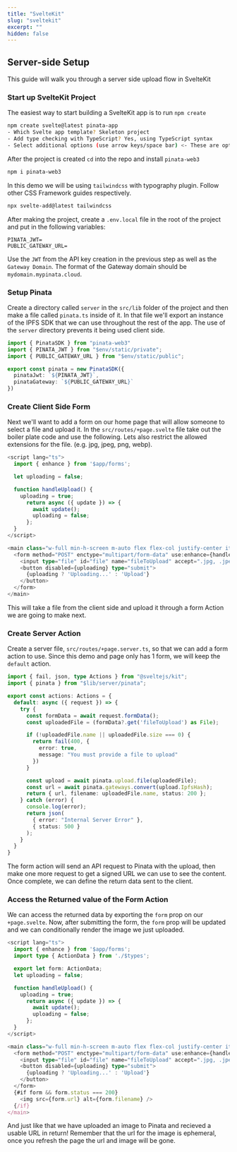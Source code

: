 ```yaml
---
title: "SvelteKit"
slug: "sveltekit"
excerpt: ""
hidden: false
---
```


## Server-side Setup

This guide will walk you through a server side upload flow in SvelteKit

### Start up SvelteKit Project

The easiest way to start building a SvelteKit app is to run `npm create`

```bash
npm create svelte@latest pinata-app
- Which Svelte app template? Skeleton project
- Add type checking with TypeScript? Yes, using TypeScript syntax
- Select additional options (use arrow keys/space bar) <- These are optional

```

After the project is created `cd` into the repo and install `pinata-web3`

```bash
npm i pinata-web3
```

In this demo we will be using `tailwindcss` with typography plugin. Follow other CSS Framework guides respectively.

```bash
npx svelte-add@latest tailwindcss
```

After making the project, create a `.env.local` file in the root of the project and put in the following variables:

```
PINATA_JWT=
PUBLIC_GATEWAY_URL=
```

Use the `JWT` from the API key creation in the previous step as well as the `Gateway Domain`. The format of the Gateway domain should be `mydomain.mypinata.cloud`.

### Setup Pinata

Create a directory called `server` in the `src/lib` folder of the project and then make a file called `pinata.ts` inside of it. In that file we'll export an instance of the IPFS SDK that we can use throughout the rest of the app.
<Note>
   The use of the `server` directory prevents it being used client side.
</Note>

```typescript src/lib/server/pinata.ts
import { PinataSDK } from "pinata-web3"
import { PINATA_JWT } from "$env/static/private";
import { PUBLIC_GATEWAY_URL } from "$env/static/public";

export const pinata = new PinataSDK({
  pinataJwt: `${PINATA_JWT}`,
  pinataGateway: `${PUBLIC_GATEWAY_URL}`
})
```

### Create Client Side Form

Next we'll want to add a form on our home page that will allow someone to select a file and upload it.
In the `src/routes/+page.svelte` file take out the boiler plate code and use the following.
Lets also restrict the allowed extensions for the file. (e.g. jpg, jpeg, png, webp).

```typescript src/routes/+page.svelte
<script lang="ts">
  import { enhance } from '$app/forms';

  let uploading = false;

  function handleUpload() {
    uploading = true;
      return async ({ update }) => {
        await update();
        uploading = false;
      };
  }
</script>

<main class="w-full min-h-screen m-auto flex flex-col justify-center items-center">
  <form method="POST" enctype="multipart/form-data" use:enhance={handleUpload}>
    <input type="file" id="file" name="fileToUpload" accept=".jpg, .jpeg, .png, .webp" />
    <button disabled={uploading} type="submit">
      {uploading ? 'Uploading...' : 'Upload'}
    </button>
  </form>
</main>

```

This will take a file from the client side and upload it through a form Action we are going to make next.

### Create Server Action

Create a server file, `src/routes/+page.server.ts`, so that we can add a form action to use.
Since this demo and page only has 1 form, we will keep the `default` action.

```typescript src/routes/+page.server.ts
import { fail, json, type Actions } from "@sveltejs/kit";
import { pinata } from "$lib/server/pinata";

export const actions: Actions = {
  default: async ({ request }) => {
    try {
      const formData = await request.formData();
      const uploadedFile = (formData?.get('fileToUpload') as File);

      if (!uploadedFile.name || uploadedFile.size === 0) {
        return fail(400, {
          error: true,
          message: "You must provide a file to upload"
        })
      }

      const upload = await pinata.upload.file(uploadedFile);
      const url = await pinata.gateways.convert(upload.IpfsHash);
      return { url, filename: uploadedFile.name, status: 200 };
    } catch (error) {
      console.log(error);
      return json(
        { error: "Internal Server Error" },
        { status: 500 }
      );
    }
  }
}
```

The form action will send an API request to Pinata with the upload, then make one more request to get a signed URL we can use to see the content.
Once complete, we can define the return data sent to the client.

### Access the Returned value of the Form Action

We can access the returned data by exporting the `form` prop on our `+page.svelte`. Now, after submitting the form,
the `form` prop will be updated and we can conditionally render the image we just uploaded.

```typescript src/routes/+page.svelte
<script lang="ts">
  import { enhance } from '$app/forms';
  import type { ActionData } from './$types';

  export let form: ActionData;
  let uploading = false;

  function handleUpload() {
    uploading = true;
      return async ({ update }) => {
        await update();
        uploading = false;
      };
  }
</script>

<main class="w-full min-h-screen m-auto flex flex-col justify-center items-center">
  <form method="POST" enctype="multipart/form-data" use:enhance={handleUpload}>
    <input type="file" id="file" name="fileToUpload" accept=".jpg, .jpeg, .png, .webp" />
    <button disabled={uploading} type="submit">
      {uploading ? 'Uploading...' : 'Upload'}
    </button>
  </form>
  {#if form && form.status === 200}
    <img src={form.url} alt={form.filename} />
  {/if}
</main>

```

And just like that we have uploaded an image to Pinata and recieved a usable URL in return!
Remember that the url for the image is ephemeral, once you refresh the page the url and image will be gone.
